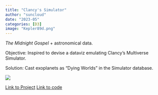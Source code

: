 ```yaml
---
title: "Clancy's Simulator"
author: "suncloud"
date: "2023-05"
categories: [D3]
image: "Kepler89d.png"
---
```


*The Midnight Gospel* + astronomical data.

Objective: Inspired to devise a dataviz emulating Clancy's Multiverse Simulator.

Solution: Cast exoplanets as "Dying Worlds" in the Simulator database.

![](Kepler89d.png)

[Link to Project](https://sunny-netizen.github.io/midnightgospel/) [Link to code](https://sunny-netizen.github.io/midnightgospel/)
